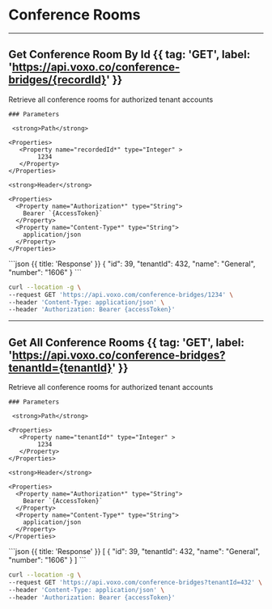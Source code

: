 # Conference Rooms

---

## Get Conference Room By Id {{ tag: 'GET', label: 'https://api.voxo.co/conference-bridges/{recordId}' }}

<Row>
  <Col>
    Retrieve all conference rooms for authorized tenant accounts

    ### Parameters

     <strong>Path</strong>

    <Properties>
       <Property name="recordedId*" type="Integer" >
            1234
       </Property>
    </Properties>

    <strong>Header</strong>

    <Properties>
      <Property name="Authorization*" type="String">
        Bearer `{AccessToken}`
      </Property>
      <Property name="Content-Type*" type="String">
        application/json
      </Property>
    </Properties>

  </Col>
  <Col sticky>
    ```json {{ title: 'Response' }}
    {
        "id": 39,
        "tenantId": 432,
        "name": "General",
        "number": "1606"
    }
    ```
  </Col>
</Row>


```bash {{ title: 'cURL' }}
curl --location -g \
--request GET 'https://api.voxo.com/conference-bridges/1234' \
--header 'Content-Type: application/json' \
--header 'Authorization: Bearer {accessToken}'
```

---

## Get All Conference Rooms {{ tag: 'GET', label: 'https://api.voxo.co/conference-bridges?tenantId={tenantId}' }}

<Row>
  <Col>
    Retrieve all conference rooms for authorized tenant accounts

    ### Parameters

     <strong>Path</strong>

    <Properties>
       <Property name="tenantId*" type="Integer" >
            1234
       </Property>
    </Properties>

    <strong>Header</strong>

    <Properties>
      <Property name="Authorization*" type="String">
        Bearer `{AccessToken}`
      </Property>
      <Property name="Content-Type*" type="String">
        application/json
      </Property>
    </Properties>

  </Col>
  <Col sticky>
    ```json {{ title: 'Response' }}
        [
            {
                "id": 39,
                "tenantId": 432,
                "name": "General",
                "number": "1606"
            }
        ]
    ```
  </Col>
</Row>


```bash {{ title: 'cURL' }}
curl --location -g \
--request GET 'https://api.voxo.com/conference-bridges?tenantId=432' \
--header 'Content-Type: application/json' \
--header 'Authorization: Bearer {accessToken}'
```
